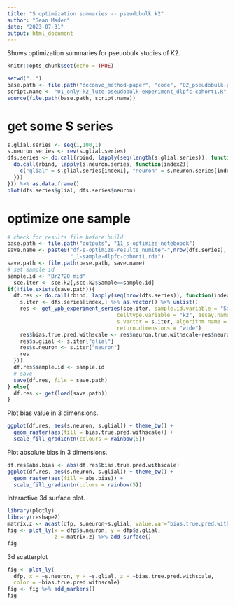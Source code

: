 ```yaml
---
title: "S optimization summaries -- pseudobulk k2"
author: "Sean Maden"
date: "2023-07-31"
output: html_document
---
```


Shows optimization summaries for pseuobulk studies of K2.

```r
knitr::opts_chunk$set(echo = TRUE)
```

```r
setwd("..")
base.path <- file.path("deconvo_method-paper", "code", "02_pseudobulk-predictions")
script.name <- "01_only-k2_lute-pseudobulk-experiment_dlpfc-cohort1.R"
source(file.path(base.path, script.name))
```

# get some S series

```r
s.glial.series <- seq(1,100,1)
s.neuron.series <- rev(s.glial.series)
dfs.series <- do.call(rbind, lapply(seq(length(s.glial.series)), function(index1){
  do.call(rbind, lapply(s.neuron.series, function(index2){
    c("glial" = s.glial.series[index1], "neuron" = s.neuron.series[index2])
  }))
})) %>% as.data.frame()
plot(dfs.series$glial, dfs.series$neuron)
```

# optimize one sample

```r
# check for results file before build
base.path <- file.path("outputs", "11_s-optimize-noteboook")
save.name <- paste0("df-s-optimize-results_numiter-",nrow(dfs.series),
                    "_1-sample-dlpfc-cohort1.rda")
save.path <- file.path(base.path, save.name)
# set sample id
sample.id <- "Br2720_mid"
  sce.iter <- sce.k2[,sce.k2$Sample==sample.id]
if(!file.exists(save.path)){
  df.res <- do.call(rbind, lapply(seq(nrow(dfs.series)), function(index){
    s.iter <- dfs.series[index,] %>% as.vector() %>% unlist()
    res <- get_ypb_experiment_series(sce.iter, sample.id.variable = "Sample", 
                                   celltype.variable = "k2", assay.name = "logcounts",
                                   s.vector = s.iter, algorithm.name = "nnls",
                                   return.dimensions = "wide")
    res$bias.true.pred.withscale <- res$neuron.true.withscale-res$neuron.pred.withscale
    res$s.glial <- s.iter["glial"]
    res$s.neuron <- s.iter["neuron"]
    res
  }))
  df.res$sample.id <- sample.id
  # save
  save(df.res, file = save.path)
} else{
  df.res <- get(load(save.path))
}
```

Plot bias value in 3 dimensions.

```r
ggplot(df.res, aes(s.neuron, s.glial)) + theme_bw() +
  geom_raster(aes(fill = bias.true.pred.withscale)) +
  scale_fill_gradientn(colours = rainbow(5))
```

Plot absolute bias in 3 dimensions.

```r
df.res$abs.bias <- abs(df.res$bias.true.pred.withscale)
ggplot(df.res, aes(s.neuron, s.glial)) + theme_bw() +
  geom_raster(aes(fill = abs.bias)) +
  scale_fill_gradientn(colors = rainbow(5))
```

Interactive 3d surface plot.

```r
library(plotly)
library(reshape2)
matrix.z <- acast(dfp, s.neuron~s.glial, value.var="bias.true.pred.withscale")
fig <- plot_ly(x = dfp$s.neuron, y = dfp$s.glial, 
               z = matrix.z) %>% add_surface()
fig
```
3d scatterplot

```r
fig <- plot_ly(
  dfp, x = ~s.neuron, y = ~s.glial, z = ~bias.true.pred.withscale, 
  color = ~bias.true.pred.withscale)
fig <- fig %>% add_markers()
fig
```


